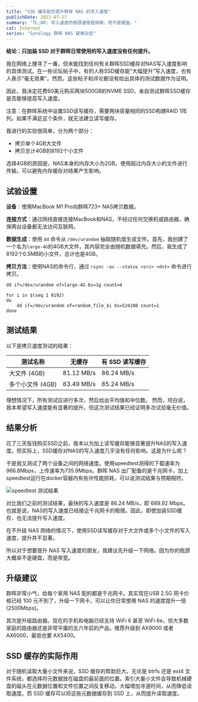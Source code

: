 ```yaml
---
title: "SSD 缓存能否提升群晖 NAS 的写入速度"
publishDate: 2023-07-27
summary: "TL;DR: 写入速度的瓶颈通常是网络，而不是硬盘。"
cat: Internet
series: "Synology 群晖 NAS 疑难杂症"
---
```


**结论：只加装 SSD 对于群晖日常使用的写入速度没有任何提升。**

我在网络上搜寻了一番，但未能找到任何有关群晖SSD缓存对NAS写入速度影响的具体测试。在一些论坛帖子中，有的人称SSD缓存能“大幅提升”写入速度，也有人表示“毫无效果”。然而，这些帖子和评论都没有给出具体的测试数据作为证明。

因此，我决定花费60美元购买两块500GB的NVME SSD，亲自测试群晖SSD缓存是否能够提高写入速度。

<Callout title="SSD 读写缓存限制" icon="⚠️">
  注意：在群晖系统中设置SSD读写缓存，需要两块容量相同的SSD构建RAID
  1阵列。如果不满足这个条件，就无法建立读写缓存。
</Callout>

我进行的实验很简单，分为两个部分：

- 拷贝单个4GB大文件
- 拷贝总计4GB的8192个小文件

选择4GB的原因是，NAS本身的内存大小为2GB。使用超过内存大小的文件进行传输，可以避免内存缓存对结果产生影响。

## 试验设置

**设备**：使用MacBook M1 Pro向群晖723+ NAS拷贝数据。

**连接方式**：通过网线直接连接MacBook和NAS，不经过任何交换机或路由器，确保两台设备都无法访问互联网。

**数据生成**：使用 `dd` 命令从 `/dev/urandom` 抽取随机值生成文件。首先，我创建了一个名为`large-4G`的4GB大文件，其内容完全由随机数据填充。然后，我生成了8192个0.5MB的小文件，总计也是4GB。

**拷贝方法**：使用NAS的命令行，通过 `rsync -av --status <src> <dst>` 命令进行拷贝。

```shell
dd if=/dev/urandom of=large-4G bs=1g count=4

for i in $(seq 1 8192)
do
	dd if=/dev/urandom of=random_file_$i bs=524288 count=1
done
```

## 测试结果

以下是拷贝速度测试的结果：

| 测试名称         | 无缓存     | 有 SSD 读写缓存 |
| ---------------- | ---------- | --------------- |
| 大文件 (4GB)     | 81.12 MB/s | 86.24 MB/s      |
| 多个小文件 (4GB) | 83.49 MB/s | 85.24 MB/s      |

理想情况下，所有测试应进行多次，然后给出平均值和中位数。
然而，坦白说，我本希望写入速度能有显著的提升。但这次测试结果已经证明多次试验毫无价值。

## 结果分析

花了三天饭钱购买SSD之前，我本以为加上读写缓存能够显著提升NAS的写入速度。但实际上，SSD缓存对NAS的写入速度几乎没有任何影响。这是为什么呢？

于是我又测试了两个设备之间的网络速度。使用speedtest测得的下载速率为966.8Mbps，上传速率为735.9Mbps。群晖 NAS 出厂配备的是千兆网卡，加上speedtest运行在docker容器内有些许性能损耗，可以说测试结果与预期相符。

![speedtest 测试结果](images/OpenSpeedTest.png)

对比我们之前的测试结果，最快的写入速度是 86.24 MB/s，即 689.92 Mbps。也就是说，NAS的写入速度已经接近千兆网卡的极限。因此，即使加装SSD缓存，也无法提升写入速度。

在不升级 NAS 网络的情况下，使用SSD读写缓存对于大文件或多个小文件的写入速度，提升并不显著。

所以对于想要提升 NAS 写入速度的朋友，我建议先升级一下网络。因为你的瓶颈大概率不是硬盘，而是带宽。

## 升级建议

群晖非常小气，给每个家用 NAS 配的都是千兆网卡。其实现在USB 2.5G 网卡价格已经 100 元不到了，升级一下网卡，可以让你日常使用 NAS 的速度提升一倍 (2500Mbps)。

其次是升级路由器。现在的手机和电脑已经支持 WiFi 6 甚至 WiFi 6e，但大多数家庭的路由器还是非常平庸的五六年前的产品。推荐升级到 AX9000 或者 AX6000，最低也要 AX5400。

## SSD 缓存的实际作用

对于随机读取大量小文件来说，SSD 缓存的帮助巨大。无论是 btrfs 还是 ext4 文件系统，都选择将元数据放在磁盘的最前面的位置。索引大量小文件会导致机械硬盘的磁头在元数据位置和文件位置之间反复移动，大幅增加寻道时间，从而降低读取速度。而 SSD 缓存可以将这些元数据缓存到 SSD 上，从而提升读取速度。
